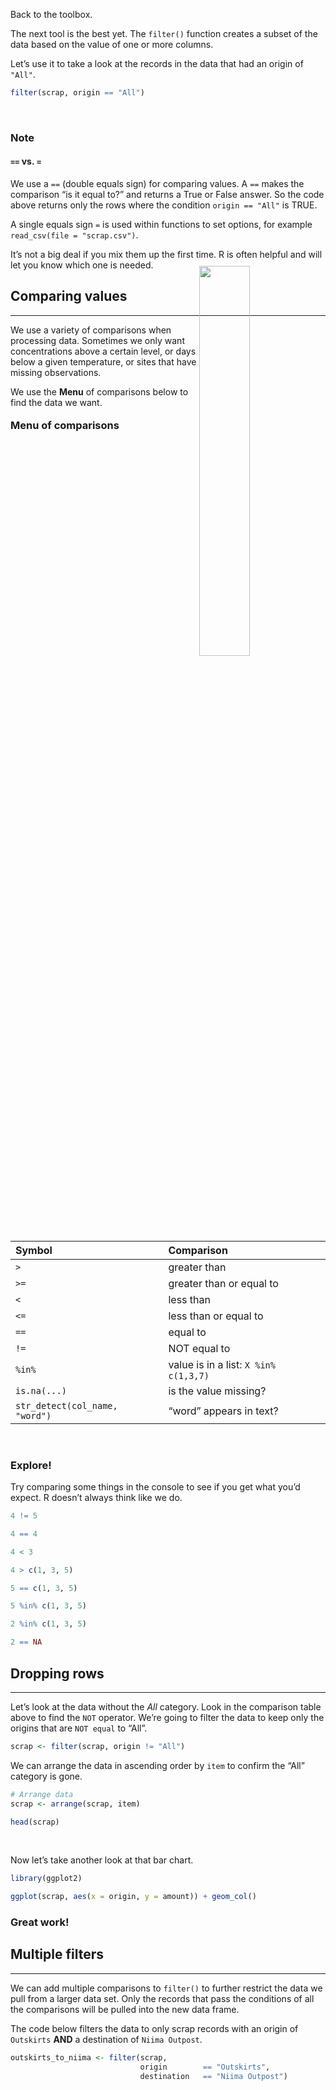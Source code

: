 

Back to the toolbox.

The next tool is the best yet. The `filter()` function creates a subset of the data based on the value of one or more columns.

Let's use it to take a look at the records in the data that had an origin of `"All"`.

```r
filter(scrap, origin == "All")
```

<br>

<div class="note">
### Note {-}

#### `==` vs. `=` {-}

We use a `==` (double equals sign) for comparing values. A `==` makes the comparison "is it equal to?" and returns a True or False answer. So the code above returns only the rows where the condition `origin == "All"` is TRUE.

A single equals sign `=` is used within functions to set options, for example `read_csv(file = "scrap.csv")`. 

It's not a big deal if you mix them up the first time. R is often helpful and will let you know which one is needed.
</div>


## Comparing values {-}
<hr class="hrlvl2">

![](../images/porg_heights.png){style="float: right; margin-top: -94px; width: 40%;"}


We use a variety of comparisons when processing data. Sometimes we only want concentrations above a certain level, or days below a given temperature, or sites that have missing observations. 

We use the __Menu__ of comparisons below to find the data we want.

<div class="pinkcode">

<h3 style="margin-top: 18px; margin-bottom: -4px;"> Menu of comparisons </h3>

| Symbol | Comparison               |
|:-------|:-------------------------|
| `>`    | greater than             |
| `>=`   | greater than or equal to |
| `<`    | less than                |
| `<=`   | less than or equal to    |
| `==`   | equal to                 |
| `!=`   | NOT equal to             |
| `%in%` | value is in a list: `X %in% c(1,3,7)` |
| `is.na(...)`  | is the value missing? |
| `str_detect(col_name, "word")`  | "word" appears in text? |


</div>
<br>

<div class="tip">
### <i class="fas fa-user-astronaut" style="color: green"></i> Explore! {-}

Try comparing some things in the console to see if you get what you'd expect. R doesn't always think like we do.

```r
4 != 5

4 == 4

4 < 3

4 > c(1, 3, 5)

5 == c(1, 3, 5)

5 %in% c(1, 3, 5)

2 %in% c(1, 3, 5)

2 == NA
```
</div>


## Dropping rows {-}
<hr class="hrlvl2">

Let's look at the data without the _All_ category. Look in the comparison table above to find the `NOT` operator. We're going to filter the data to keep only the origins that are `NOT equal` to "All".

```r
scrap <- filter(scrap, origin != "All")
```

We can arrange the data in ascending order by `item` to confirm the "All" category is gone.

```r
# Arrange data
scrap <- arrange(scrap, item)

head(scrap)
```

<br>

<div class="well">
Now let's take another look at that bar chart.

```r
library(ggplot2)

ggplot(scrap, aes(x = origin, y = amount)) + geom_col()
``` 


### Great work! {-}

</div>


## Multiple filters {-} 
<hr class="hrlvl2">

We can add multiple comparisons to `filter()` to further restrict the data we pull from a larger data set. Only the records that pass the conditions of all the comparisons will be pulled into the new data frame. 

The code below filters the data to only scrap records with an origin of `Outskirts` __AND__ a destination of `Niima Outpost`.

```r
outskirts_to_niima <- filter(scrap, 
                             origin        == "Outskirts", 
                             destination   == "Niima Outpost")
```

<br>

